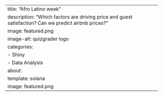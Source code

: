 ---
title: "Afro Latino week"
description: "Which factors are driving price and guest satisfaction? Can we predict airbnb prices?"
image: featured.png
image-alt: quizgrader logo
categories:
  - Shiny
  - Data Analysis
about:
  template: solana
  image: featured.png
---